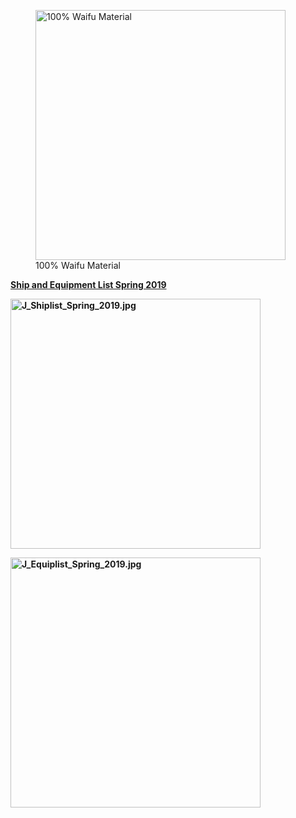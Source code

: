 
[[File:55586815_p0.jpg|thumb|left|400px|100% Waifu Material
]]


































'''<u>Ship and Equipment List Spring 2019</u>'''

'''[[File:J_Shiplist_Spring_2019.jpg|thumb|left|400px]]'''

















'''<u>[[File:J_Equiplist_Spring_2019.jpg|thumb|left|400px]]</u>'''